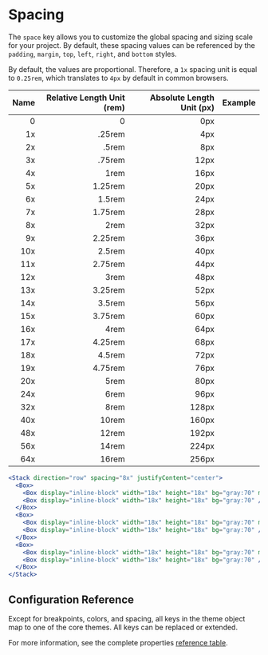 
# Spacing

The `space` key allows you to customize the global spacing and sizing scale for your project. By default, these spacing values can be referenced by the `padding`, `margin`, `top`, `left`, `right`, and `bottom` styles.

<ThemeParser theme="space" />

By default, the values are proportional. Therefore, a `1x` spacing unit is equal to `0.25rem`, which translates to `4px` by default in common browsers.

| Name | Relative Length Unit (rem) | Absolute Length Unit (px) | Example |
| ---: | -------------------------: | ------------------------: | ------- |
| 0   | 0       | 0px   | <Box bg="cyan:50" h="4x" w={0}/>   |
| 1x  | .25rem  | 4px   | <Box bg="cyan:50" h="4x" w="1x"/>  |
| 2x  | .5rem   | 8px   | <Box bg="cyan:50" h="4x" w="2x"/>  |
| 3x  | .75rem  | 12px  | <Box bg="cyan:50" h="4x" w="3x"/>  |
| 4x  | 1rem    | 16px  | <Box bg="cyan:50" h="4x" w="4x"/>  |
| 5x  | 1.25rem | 20px  | <Box bg="cyan:50" h="4x" w="5x"/>  |
| 6x  | 1.5rem  | 24px  | <Box bg="cyan:50" h="4x" w="6x"/>  |
| 7x  | 1.75rem | 28px  | <Box bg="cyan:50" h="4x" w="7x"/>  |
| 8x  | 2rem    | 32px  | <Box bg="cyan:50" h="4x" w="8x"/>  |
| 9x  | 2.25rem | 36px  | <Box bg="cyan:50" h="4x" w="9x"/>  |
| 10x | 2.5rem  | 40px  | <Box bg="cyan:50" h="4x" w="10x"/> |
| 11x | 2.75rem | 44px  | <Box bg="cyan:50" h="4x" w="11x"/> |
| 12x | 3rem    | 48px  | <Box bg="cyan:50" h="4x" w="12x"/> |
| 13x | 3.25rem | 52px  | <Box bg="cyan:50" h="4x" w="13x"/> |
| 14x | 3.5rem  | 56px  | <Box bg="cyan:50" h="4x" w="14x"/> |
| 15x | 3.75rem | 60px  | <Box bg="cyan:50" h="4x" w="15x"/> |
| 16x | 4rem    | 64px  | <Box bg="cyan:50" h="4x" w="16x"/> |
| 17x | 4.25rem | 68px  | <Box bg="cyan:50" h="4x" w="17x"/> |
| 18x | 4.5rem  | 72px  | <Box bg="cyan:50" h="4x" w="18x"/> |
| 19x | 4.75rem | 76px  | <Box bg="cyan:50" h="4x" w="19x"/> |
| 20x | 5rem    | 80px  | <Box bg="cyan:50" h="4x" w="20x"/> |
| 24x | 6rem    | 96px  | <Box bg="cyan:50" h="4x" w="24x"/> |
| 32x | 8rem    | 128px | <Box bg="cyan:50" h="4x" w="32x"/> |
| 40x | 10rem   | 160px | <Box bg="cyan:50" h="4x" w="40x"/> |
| 48x | 12rem   | 192px | <Box bg="cyan:50" h="4x" w="48x"/> |
| 56x | 14rem   | 224px | <Box bg="cyan:50" h="4x" w="56x"/> |
| 64x | 16rem   | 256px | <Box bg="cyan:50" h="4x" w="64x"/> |

```jsx
<Stack direction="row" spacing="8x" justifyContent="center">
  <Box>
    <Box display="inline-block" width="18x" height="18x" bg="gray:70" mr="1x" />
    <Box display="inline-block" width="18x" height="18x" bg="gray:70" />
  </Box>
  <Box>
    <Box display="inline-block" width="18x" height="18x" bg="gray:70" mr="2x" />
    <Box display="inline-block" width="18x" height="18x" bg="gray:70" />
  </Box>
  <Box>
    <Box display="inline-block" width="18x" height="18x" bg="gray:70" mr="3x" />
    <Box display="inline-block" width="18x" height="18x" bg="gray:70" />
  </Box>
</Stack>
```

## Configuration Reference

Except for breakpoints, colors, and spacing, all keys in the theme object map to one of the core themes. All keys can be replaced or extended.

For more information, see the complete properties <a href="https://styled-system.com/table" target="_blank">reference table</a>.
